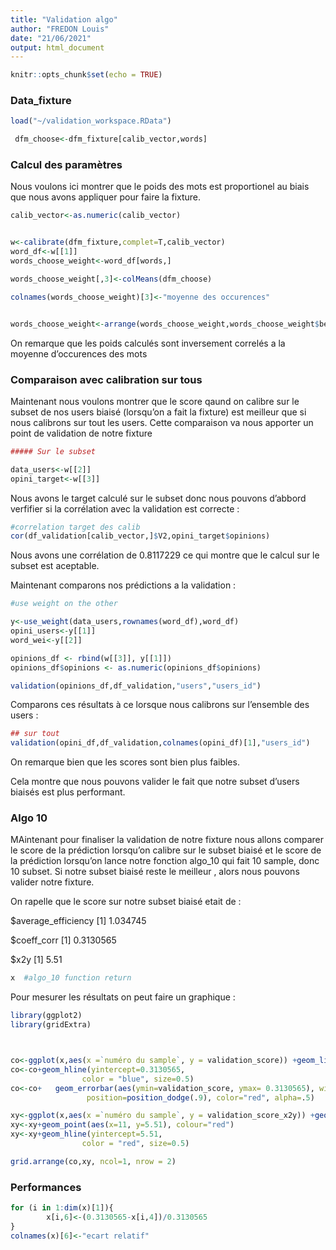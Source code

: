 ```yaml
---
title: "Validation algo"
author: "FREDON Louis"
date: "21/06/2021"
output: html_document
---
```


```r
knitr::opts_chunk$set(echo = TRUE)
```

### Data_fixture

```r
load("~/validation_workspace.RData")

 dfm_choose<-dfm_fixture[calib_vector,words]
```




### Calcul des paramètres 

Nous voulons ici montrer que le poids des mots est proportionel au biais que nous avons appliquer pour faire la fixture.

```r
calib_vector<-as.numeric(calib_vector)


w<-calibrate(dfm_fixture,complet=T,calib_vector)
word_df<-w[[1]]
words_choose_weight<-word_df[words,]

words_choose_weight[,3]<-colMeans(dfm_choose)

colnames(words_choose_weight)[3]<-"moyenne des occurences"


words_choose_weight<-arrange(words_choose_weight,words_choose_weight$beta)


```

On remarque que les poids calculés sont inversement correlés a la moyenne d'occurences des mots

### Comparaison avec calibration sur tous

Maintenant nous voulons montrer que le score qaund on calibre sur le subset de nos users biaisé (lorsqu'on a fait la fixture) est meilleur que si nous calibrons sur tout les users. Cette comparaison va nous apporter un point de validation de notre fixture

```r
##### Sur le subset

data_users<-w[[2]]
opini_target<-w[[3]]


```

Nous avons le target calculé sur le subset donc nous pouvons d'abbord verfifier si la corrélation avec la validation est correcte :

```r
#correlation target des calib
cor(df_validation[calib_vector,]$V2,opini_target$opinions)

```
Nous avons une corrélation de  0.8117229 ce qui montre que le calcul sur le subset est aceptable.

Maintenant comparons nos prédictions a la validation :

```r
#use weight on the other

y<-use_weight(data_users,rownames(word_df),word_df)
opini_users<-y[[1]]
word_wei<-y[[2]]

opinions_df <- rbind(w[[3]], y[[1]])
opinions_df$opinions <- as.numeric(opinions_df$opinions)

validation(opinions_df,df_validation,"users","users_id")
```

Comparons ces résultats à ce lorsque nous calibrons sur l'ensemble des users :

```r
## sur tout
validation(opini_df,df_validation,colnames(opini_df)[1],"users_id")

```

On remarque bien que les scores sont bien plus faibles.

Cela montre que nous pouvons valider le fait que notre subset d'users biaisés est plus performant.





### Algo 10

MAintenant pour finaliser la validation de notre fixture nous allons comparer le score de la prédiction lorsqu'on calibre sur le subset biaisé et le score de la prédiction lorsqu'on lance notre fonction algo_10 qui fait 10 sample, donc 10 subset.
Si notre subset biaisé reste le meilleur , alors nous pouvons valider notre fixture.

On rapelle que le score sur notre subset biaisé etait de :


$average_efficiency
[1] 1.034745

$coeff_corr
[1] 0.3130565

$x2y
[1] 5.51

```r
x  #algo_10 function return 


```

Pour mesurer les résultats on peut faire un graphique :

```r
library(ggplot2)
library(gridExtra)



co<-ggplot(x,aes(x =`numéro du sample`, y = validation_score)) +geom_line()+geom_point()
co<-co+geom_hline(yintercept=0.3130565, 
                color = "blue", size=0.5)
co<-co+   geom_errorbar(aes(ymin=validation_score, ymax= 0.3130565), width=.2,
                 position=position_dodge(.9), color="red", alpha=.5) 

xy<-ggplot(x,aes(x =`numéro du sample`, y = validation_score_x2y)) +geom_line()+geom_point()
xy<-xy+geom_point(aes(x=11, y=5.51), colour="red")
xy<-xy+geom_hline(yintercept=5.51, 
                color = "red", size=0.5)

grid.arrange(co,xy, ncol=1, nrow = 2)

```

### Performances 

```r
for (i in 1:dim(x)[1]){
        x[i,6]<-(0.3130565-x[i,4])/0.3130565
}
colnames(x)[6]<-"ecart relatif"
```


